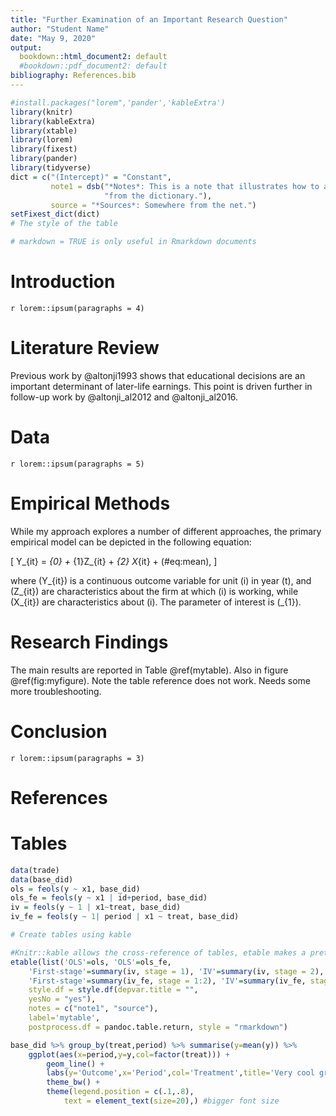 ```yaml
---
title: "Further Examination of an Important Research Question"
author: "Student Name"
date: "May 9, 2020"
output:
  bookdown::html_document2: default
  #bookdown::pdf_document2: default
bibliography: References.bib
---
```


```r
#install.packages("lorem",'pander','kableExtra')
library(knitr)
library(kableExtra)
library(xtable)
library(lorem)
library(fixest)
library(pander)
library(tidyverse)
dict = c("(Intercept)" = "Constant", 
         note1 = dsb("*Notes*: This is a note that illustrates how to access notes ",
                     "from the dictionary."),
         source = "*Sources*: Somewhere from the net.")
setFixest_dict(dict)
# The style of the table

# markdown = TRUE is only useful in Rmarkdown documents
```

# Introduction

`r lorem::ipsum(paragraphs = 4)`

# Literature Review

Previous work by @altonji1993 shows that educational decisions are an important determinant of later-life earnings. This point is driven further in follow-up work by @altonji_al2012 and @altonji_al2016.

# Data 

`r lorem::ipsum(paragraphs = 5)`

# Empirical Methods

While my approach explores a number of different approaches, the primary empirical model can be depicted in the following equation:

\[
Y_{it} = \alpha_{0} + \alpha_{1}Z_{it} + \alpha_{2} X_{it} + \varepsilon (\#eq:mean),
\]

where \(Y_{it}\) is a continuous outcome variable for unit \(i\) in year \(t\), and \(Z_{it}\) are characteristics about the firm at which \(i\) is working, while \(X_{it}\) are characteristics about \(i\). The parameter of interest is \(\alpha_{1}\).

# Research Findings

The main results are reported in Table \@ref(mytable). Also in figure \@ref(fig:myfigure). Note the table reference does not work. Needs some more troubleshooting. 

# Conclusion

`r lorem::ipsum(paragraphs = 3)`

# References

<div id="refs"></div>

# Tables 

 ```r
data(trade)
data(base_did)
ols = feols(y ~ x1, base_did)
ols_fe = feols(y ~ x1 | id+period, base_did)
iv = feols(y ~ 1 | x1~treat, base_did)
iv_fe = feols(y ~ 1| period | x1 ~ treat, base_did)

# Create tables using kable
```


```r
#Knitr::kable allows the cross-reference of tables, etable makes a pretty table.
etable(list('OLS'=ols, 'OLS'=ols_fe, 
    'First-stage'=summary(iv, stage = 1), 'IV'=summary(iv, stage = 2), 
    'First-stage'=summary(iv_fe, stage = 1:2), 'IV'=summary(iv_fe, stage = 2)), 
    style.df = style.df(depvar.title = "", 
    yesNo = "yes"),
    notes = c("note1", "source"),
    label='mytable',
    postprocess.df = pandoc.table.return, style = "rmarkdown")
```

```r
base_did %>% group_by(treat,period) %>% summarise(y=mean(y)) %>%
    ggplot(aes(x=period,y=y,col=factor(treat))) + 
        geom_line() +
        labs(y='Outcome',x='Period',col='Treatment',title='Very cool graph of main descriptive result') +
        theme_bw() +
        theme(legend.position = c(.1,.8),
            text = element_text(size=20),) #bigger font size

```